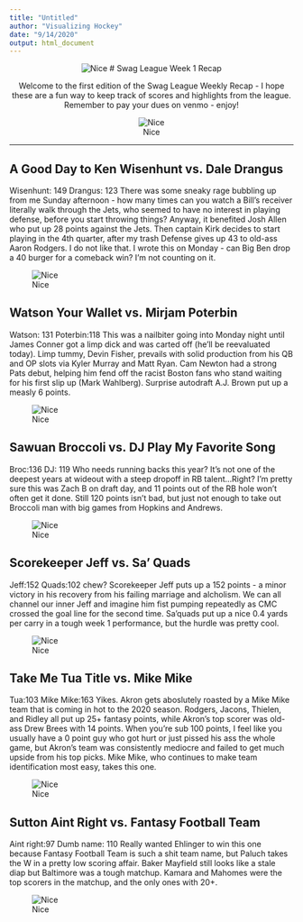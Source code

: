 ---
title: "Untitled"
author: "Visualizing Hockey"
date: "9/14/2020"
output: html_document
---


<center>

![Nice](https://github.com/hockeyfan22/swagleague/raw/master/header.PNG)
# Swag League Week 1 Recap

Welcome to the first edition of the Swag League Weekly Recap - I hope these are a fun way to keep track of scores and highlights from the league. Remember to pay your dues on venmo - enjoy!

![Nice](https://github.com/hockeyfan22/swagleague/raw/master/week1scoreboard.png)

</center>

***

## A Good Day to Ken Wisenhunt vs. Dale Drangus
Wisenhunt: 149
Drangus: 123
There was some sneaky rage bubbling up from me Sunday afternoon - how many times can you watch a Bill's receiver literally walk through the Jets, who seemed to have no interest in playing defense, before you start throwing things? Anyway, it benefited Josh Allen who put up 28 points against the Jets. Then captain Kirk decides to start playing in the 4th quarter, after my trash Defense gives up 43 to old-ass Aaron Rodgers. I do not like that. I wrote this on Monday - can Big Ben drop a 40 burger for a comeback win? I'm not counting on it.

![Nice](https://github.com/hockeyfan22/swagleague/raw/master/VideoToGif_GIF.GIF)

## Watson Your Wallet vs. Mirjam Poterbin
Watson: 131
Poterbin:118
This was a nailbiter going into Monday night until James Conner got a limp dick and was carted off (he'll be reevaluated today). Limp tummy, Devin Fisher, prevails with solid production from his QB and OP slots via Kyler Murray and Matt Ryan. Cam Newton had a strong Pats debut, helping him fend off the racist Boston fans who stand waiting for his first slip up (Mark Wahlberg). Surprise autodraft A.J. Brown put up a measly 6 points.

![Nice](https://github.com/hockeyfan22/swagleague/raw/master/IMG_5302.GIF)

## Sawuan Broccoli vs. DJ Play My Favorite Song
Broc:136
DJ: 119
Who needs running backs this year? It's not one of the deepest years at wideout with a steep dropoff in RB talent...Right? I'm pretty sure this was Zach B on draft day, and 11 points out of the RB hole won't often get it done. Still 120 points isn't bad, but just not enough to take out Broccoli man with big games from Hopkins and Andrews.

![Nice](https://github.com/hockeyfan22/swagleague/raw/master/VideoToGif_GIF(2).GIF)

## Scorekeeper Jeff vs. Sa' Quads
Jeff:152
Quads:102
chew? Scorekeeper Jeff puts up a 152 points - a minor victory in his recovery from his failing marriage and alcholism. We can all channel our inner Jeff and imagine him fist pumping repeatedly as CMC crossed the goal line for the second time. Sa'quads put up a nice 0.4 yards per carry in a tough week 1 performance, but the hurdle was pretty cool.

![Nice](https://github.com/hockeyfan22/swagleague/raw/master/IMG_4642.GIF)

## Take Me Tua Title vs. Mike Mike
Tua:103
Mike Mike:163
Yikes. Akron gets aboslutely roasted by a Mike Mike team that is coming in hot to the 2020 season. Rodgers, Jacons, Thielen, and Ridley all put up 25+ fantasy points, while Akron's top scorer was old-ass Drew Brees with 14 points. When you're sub 100 points, I feel like you usually have a 0 point guy who got hurt or just pissed his ass the whole game, but Akron's team was consistently mediocre and failed to get much upside from his top picks. Mike Mike, who continues to make team identification most easy, takes this one.

![Nice](https://github.com/hockeyfan22/swagleague/raw/master/VideoToGif_GIF(1).GIF)

## Sutton Aint Right vs. Fantasy Football Team
Aint right:97
Dumb name: 110
Really wanted Ehlinger to win this one because Fantasy Football Team is such a shit team name, but Paluch takes the W in a pretty low scoring affair. Baker Mayfield still looks like a stale diap but Baltimore was a tough matchup. Kamara and Mahomes were the top scorers in the matchup, and the only ones with 20+.

![Nice](https://github.com/hockeyfan22/swagleague/raw/master/VideoToGif_GIF.GIF)